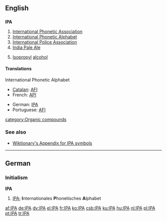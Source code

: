 {{see|ipa}}
==English==

==={{initialism}}===
'''IPA'''

# [[International Phonetic Association]]
# [[International Phonetic Alphabet]]
# [[International Police Association]]
# [[India Pale Ale]]
# {{italbrac|chemistry}} [[isopropyl|Isopropyl]] [[alcohol]]

====Translations====
;International Phonetic Alphabet
{{top}}
*[[Catalan]]: [[AFI]]
*French: [[API]]
{{mid}}
*German: [[IPA#German|IPA]]
*Portuguese: [[AFI]]
{{bottom}}

[[category:Organic compounds]]

===See also===
*[[Wiktionary:About International Phonetic Alphabet|Wiktionary's Appendix for IPA symbols]]

----

==German==
===Initialism===
'''IPA'''

#[[IPA#English|IPA]]; '''I'''nternationales '''P'''honetisches '''A'''lphabet

[[af:IPA]]
[[de:IPA]]
[[dv:IPA]]
[[el:IPA]]
[[fr:IPA]]
[[ko:IPA]]
[[csb:IPA]]
[[ku:IPA]]
[[hu:IPA]]
[[nl:IPA]]
[[pl:IPA]]
[[pt:IPA]]
[[tr:IPA]]